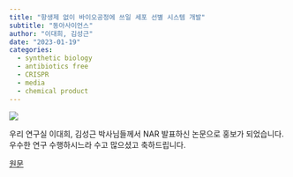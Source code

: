 ```yaml
---
title: "항생제 없이 바이오공정에 쓰일 세포 선별 시스템 개발"
subtitle: "동아사이언스"
author: "이대희, 김성근"
date: "2023-01-19"
categories:
  - synthetic biology
  - antibiotics free
  - CRISPR
  - media
  - chemical product
---
```


![](images/image-1547527248.png){fig-align="center"}

우리 연구실 이대희, 김성근 박사님들께서 NAR 발표하신 논문으로 홍보가 되었습니다. 우수한 연구 수행하시느라 수고 많으셨고 축하드립니다.

[원문](https://www.dongascience.com/news.php?idx=58112){.external target="_blank"}
